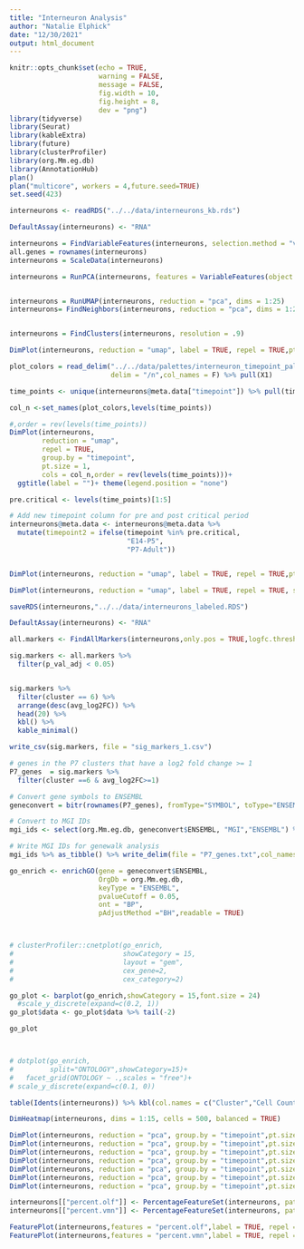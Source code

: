 ---
title: "Interneuron Analysis"
author: "Natalie Elphick"
date: "12/30/2021"
output: html_document
---

```{r setup, include=FALSE}
knitr::opts_chunk$set(echo = TRUE,
                      warning = FALSE,
                      message = FALSE,
                      fig.width = 10,
                      fig.height = 8,
                      dev = "png")
library(tidyverse)
library(Seurat)
library(kableExtra)
library(future)
library(clusterProfiler)
library(org.Mm.eg.db)
library(AnnotationHub)
plan()
plan("multicore", workers = 4,future.seed=TRUE)
set.seed(423)
```

```{r load}

interneurons <- readRDS("../../data/interneurons_kb.rds")


```


```{r}
DefaultAssay(interneurons) <- "RNA"

interneurons = FindVariableFeatures(interneurons, selection.method = "vst", nfeatures = 10000)
all.genes = rownames(interneurons)
interneurons = ScaleData(interneurons)

interneurons = RunPCA(interneurons, features = VariableFeatures(object = interneurons))


interneurons = RunUMAP(interneurons, reduction = "pca", dims = 1:25)
interneurons= FindNeighbors(interneurons, reduction = "pca", dims = 1:25)


interneurons = FindClusters(interneurons, resolution = .9)
```


```{r interneuron_seurat_clusters,cache=TRUE}
DimPlot(interneurons, reduction = "umap", label = TRUE, repel = TRUE,pt.size = 1)

```

```{r interneuron_timepoints}
plot_colors = read_delim("../../data/palettes/interneuron_timepoint_pal.txt",
                         delim = "/n",col_names = F) %>% pull(X1)

time_points <- unique(interneurons@meta.data["timepoint"]) %>% pull(timepoint) 

col_n <-set_names(plot_colors,levels(time_points))

#,order = rev(levels(time_points))
DimPlot(interneurons,
        reduction = "umap",
        repel = TRUE,
        group.by = "timepoint",
        pt.size = 1,
        cols = col_n,order = rev(levels(time_points)))+
  ggtitle(label = "")+ theme(legend.position = "none")
```



```{r}

pre.critical <- levels(time_points)[1:5]

# Add new timepoint column for pre and post critical period
interneurons@meta.data <- interneurons@meta.data %>%
  mutate(timepoint2 = ifelse(timepoint %in% pre.critical,
                             "E14-P5",
                             "P7-Adult"))


DimPlot(interneurons, reduction = "umap", label = TRUE, repel = TRUE,pt.size = 1, group.by =  "timepoint2")
```
```{r}
DimPlot(interneurons, reduction = "umap", label = TRUE, repel = TRUE, split.by =  "timepoint2",pt.size = 1)

```

```{r}

saveRDS(interneurons,"../../data/interneurons_labeled.RDS")
```


```{r}
DefaultAssay(interneurons) <- "RNA"

all.markers <- FindAllMarkers(interneurons,only.pos = TRUE,logfc.threshold = 0.25)

sig.markers <- all.markers %>%
  filter(p_val_adj < 0.05) 


sig.markers %>%
  filter(cluster == 6) %>%
  arrange(desc(avg_log2FC)) %>%
  head(20) %>%
  kbl() %>%
  kable_minimal()

write_csv(sig.markers, file = "sig_markers_1.csv")
```

```{r,fig.dim=c(11,11),dpi = 400}

# genes in the P7 clusters that have a log2 fold change >= 1
P7_genes  = sig.markers %>%
  filter(cluster ==6 & avg_log2FC>=1) 

# Convert gene symbols to ENSEMBL
geneconvert = bitr(rownames(P7_genes), fromType="SYMBOL", toType="ENSEMBL", OrgDb="org.Mm.eg.db")

# Convert to MGI IDs
mgi_ids <- select(org.Mm.eg.db, geneconvert$ENSEMBL, "MGI","ENSEMBL") %>% pull(MGI)

# Write MGI IDs for genewalk analysis
mgi_ids %>% as_tibble() %>% write_delim(file = "P7_genes.txt",col_names = FALSE)

go_enrich <- enrichGO(gene = geneconvert$ENSEMBL,
                      OrgDb = org.Mm.eg.db,
                      keyType = "ENSEMBL",
                      pvalueCutoff = 0.05,
                      ont = "BP",
                      pAdjustMethod ="BH",readable = TRUE)



# clusterProfiler::cnetplot(go_enrich,
#                           showCategory = 15,
#                           layout = "gem",
#                           cex_gene=2,
#                           cex_category=2)

go_plot <- barplot(go_enrich,showCategory = 15,font.size = 24)
  #scale_y_discrete(expand=c(0.2, 1))
go_plot$data <- go_plot$data %>% tail(-2)

go_plot



# dotplot(go_enrich,
#         split="ONTOLOGY",showCategory=15)+
#   facet_grid(ONTOLOGY ~ .,scales = "free")+
# scale_y_discrete(expand=c(0.1, 0))
```


```{r}

table(Idents(interneurons)) %>% kbl(col.names = c("Cluster","Cell Count")) %>% kable_minimal()

DimHeatmap(interneurons, dims = 1:15, cells = 500, balanced = TRUE)

```


```{r}
DimPlot(interneurons, reduction = "pca", group.by = "timepoint",pt.size = 1)
DimPlot(interneurons, reduction = "pca", group.by = "timepoint",pt.size = 1,dims=c(2,3))
DimPlot(interneurons, reduction = "pca", group.by = "timepoint",pt.size = 1,dims=c(3,4))
DimPlot(interneurons, reduction = "pca", group.by = "timepoint",pt.size = 1,dims=c(4,5))
DimPlot(interneurons, reduction = "pca", group.by = "timepoint",pt.size = 1,dims=c(5,6))
DimPlot(interneurons, reduction = "pca", group.by = "timepoint",pt.size = 1,dims=c(5,7))
DimPlot(interneurons, reduction = "pca", group.by = "timepoint",pt.size = 1,dims=c(7,8))
```


```{r}
interneurons[["percent.olf"]] <- PercentageFeatureSet(interneurons, pattern = "^Olfr")
interneurons[["percent.vmn"]] <- PercentageFeatureSet(interneurons, pattern = "^Vmn")

FeaturePlot(interneurons,features = "percent.olf",label = TRUE, repel = TRUE, min.cutoff = "q10", max.cutoff = "q90",pt.size = 1)
FeaturePlot(interneurons,features = "percent.vmn",label = TRUE, repel = TRUE, min.cutoff = "q10", max.cutoff = "q90",pt.size = 1)
```


